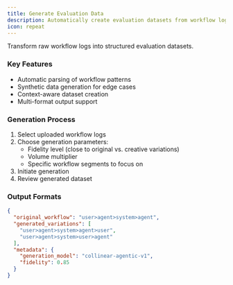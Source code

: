 ```yaml
---
title: Generate Evaluation Data
description: Automatically create evaluation datasets from workflow logs
icon: repeat
---
```


Transform raw workflow logs into structured evaluation datasets.

### Key Features
- Automatic parsing of workflow patterns
- Synthetic data generation for edge cases
- Context-aware dataset creation
- Multi-format output support

### Generation Process
1. Select uploaded workflow logs
2. Choose generation parameters:
   - Fidelity level (close to original vs. creative variations)
   - Volume multiplier
   - Specific workflow segments to focus on
3. Initiate generation
4. Review generated dataset

### Output Formats
```json
{
  "original_workflow": "user>agent>system>agent",
  "generated_variations": [
    "user>agent>system>agent>user",
    "user>agent>system>user>agent"
  ],
  "metadata": {
    "generation_model": "collinear-agentic-v1",
    "fidelity": 0.85
  }
}